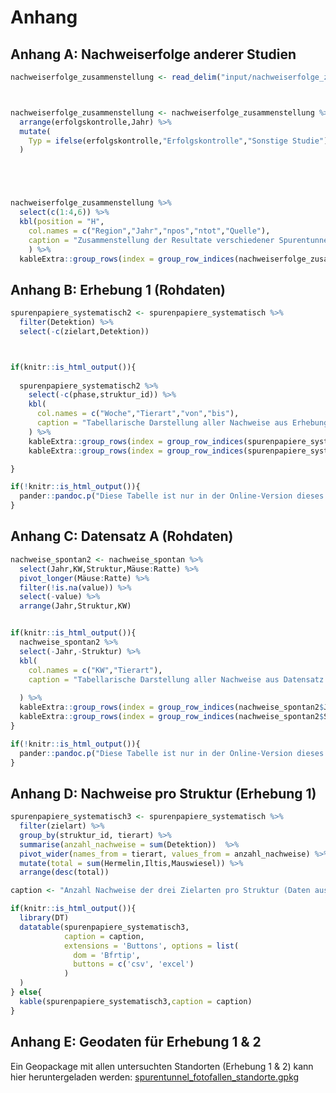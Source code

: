 
# Anhang

## Anhang A: Nachweiserfolge anderer Studien {#anhang-zusammenstellung}


```r
nachweiserfolge_zusammenstellung <- read_delim("input/nachweiserfolge_zusammenstellung.csv", ";")



nachweiserfolge_zusammenstellung <- nachweiserfolge_zusammenstellung %>%
  arrange(erfolgskontrolle,Jahr) %>%
  mutate(
    Typ = ifelse(erfolgskontrolle,"Erfolgskontrolle","Sonstige Studie")
  )





nachweiserfolge_zusammenstellung %>%
  select(c(1:4,6)) %>%
  kbl(position = "H",
    col.names = c("Region","Jahr","npos","ntot","Quelle"),
    caption = "Zusammenstellung der Resultate verschiedener Spurentunnel-Untersuchungen. npos entspricht der Anzahl Spurentunnel mit Positivnachweisen, ntot der Anzahl Spurentunnel der entsprechenden Untersuchung."
    ) %>%
  kableExtra::group_rows(index = group_row_indices(nachweiserfolge_zusammenstellung$Typ))

```

## Anhang B: Erhebung 1 (Rohdaten)

<!-- Systematische Wirkungskontrolle -->

```r
spurenpapiere_systematisch2 <- spurenpapiere_systematisch %>%
  filter(Detektion) %>%
  select(-c(zielart,Detektion))



if(knitr::is_html_output()){
  
  spurenpapiere_systematisch2 %>%
    select(-c(phase,struktur_id)) %>%
    kbl(
      col.names = c("Woche","Tierart","von","bis"),
      caption = "Tabellarische Darstellung aller Nachweise aus Erhebung 1"
    ) %>%
    kableExtra::group_rows(index = group_row_indices(spurenpapiere_systematisch2$phase, prefix = "Phase: "), bold = TRUE) %>%
    kableExtra::group_rows(index = group_row_indices(spurenpapiere_systematisch2$struktur_id,prefix = "Str"), bold = FALSE,italic = TRUE, hline_after = FALSE)

} 

```

```r
if(!knitr::is_html_output()){
  pander::pandoc.p("Diese Tabelle ist nur in der Online-Version dieses Dokumentes Verfügbar.")
}
```



## Anhang C: Datensatz A (Rohdaten)
```r
nachweise_spontan2 <- nachweise_spontan %>%
  select(Jahr,KW,Struktur,Mäuse:Ratte) %>%
  pivot_longer(Mäuse:Ratte) %>%
  filter(!is.na(value)) %>%
  select(-value) %>%
  arrange(Jahr,Struktur,KW)


if(knitr::is_html_output()){
  nachweise_spontan2 %>%
  select(-Jahr,-Struktur) %>%
  kbl(
    col.names = c("KW","Tierart"),
    caption = "Tabellarische Darstellung aller Nachweise aus Datensatz A"
    
  ) %>%
  kableExtra::group_rows(index = group_row_indices(nachweise_spontan2$Jahr,prefix = "Jahr: ")) %>%
  kableExtra::group_rows(index = group_row_indices(nachweise_spontan2$Struktur,prefix = "Struktur: "), bold = FALSE,italic = TRUE, hline_after = FALSE)
}


```


```r
if(!knitr::is_html_output()){
  pander::pandoc.p("Diese Tabelle ist nur in der Online-Version dieses Dokumentes Verfügbar.")
}
```


## Anhang D: Nachweise pro Struktur (Erhebung 1)



```r
spurenpapiere_systematisch3 <- spurenpapiere_systematisch %>%
  filter(zielart) %>%
  group_by(struktur_id, tierart) %>%
  summarise(anzahl_nachweise = sum(Detektion))  %>%
  pivot_wider(names_from = tierart, values_from = anzahl_nachweise) %>%
  mutate(total = sum(Hermelin,Iltis,Mauswiesel)) %>%
  arrange(desc(total)) 

caption <- "Anzahl Nachweise der drei Zielarten pro Struktur (Daten aus Erhebung 1)."

if(knitr::is_html_output()){
  library(DT)
  datatable(spurenpapiere_systematisch3,
            caption = caption,
            extensions = 'Buttons', options = list(
              dom = 'Bfrtip',
              buttons = c('csv', 'excel')
            )
  )
} else{
  kable(spurenpapiere_systematisch3,caption = caption)
}
```


## Anhang E: Geodaten für Erhebung 1 & 2


Ein Geopackage mit allen untersuchten Standorten (Erhebung 1 & 2) kann hier heruntergeladen werden: [spurentunnel_fotofallen_standorte.gpkg](https://github.com/wieselundco/erfolgskontrolle/raw/master/images/spurentunnel_fotofallen_standorte.gpkg)



